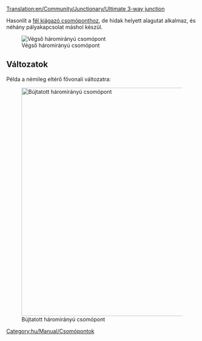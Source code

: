 [[Translation:en/Community/Junctionary/Ultimate 3-way junction]]
{{hu/Community/Junctionary/Csomópontmenü}}

Hasonlít a [[hu/Community/Junctionary/Csomópont/Fél kiágazó|fél kiágazó csomóponthoz]], de hidak helyett alagutat alkalmaz, és néhány pályakapcsolat máshol készül.


[[File:en/Community/Junctionary/Ultimate 3way junction.png|frame|none|Végső háromirányú csomópont]]

{{hu/Community/Junctionary/Csomópontok tulajdonságai|Átlagos|2|1|0|3|1|1|1|1|0|0|0||Vonatlerobbanásnak egy vonalra van hatása.|

'''Előnyei:'''
*Nagy sebességű.
*Nagy forgalmi terhelés kezelésére képes.
*Forgalmi dugó nem valószínű.
*Kis terület.
*Nincsenek éles ívek.
*Könnyen megépíthető.
*Bármilyen vonathossz kezelésére alkalmas.
*A kanyarodó vonatoknak elég várakozóhelyük van.

'''Hátrányai:'''
*Jelzőhézag az alagutak miatt (az alagutak esetleges megduplázása legalább 2x2 mezővel megnöveli a csomópontot, és nehezebb is megépíteni).

'''Ötlet:'''
*A csomópont megépítését érdemes a "rövid átlós" pálya megépítésével kezdeni, és annak hosszát a leghosszabb vonatunkhoz igazítani.
}}


==Változatok==
Példa a némileg eltérő fővonali változatra:

[[File:en/Community/Junctionary/3way-over-under.jpeg|none|thumb|600px|Bújtatott háromirányú csomópont]]

{{hu/Community/Junctionary/Csomópontok tulajdonságai|Átlagos|3|1|1|4|0|1|1|1|0|0|0||Vonatlerobbanásnak egy vonalra van hatása.|

'''Előnyei:'''
*Nagy forgalmi terhelés kezelésére képes.

'''Hátrányai:'''
*Lassú az átlós pályák kivételével.
*Valószínűbb a forgalmi dugó, mint az alap háromirányú csomópont esetében.
*A pályák közt hely kell.
*Éles ívet alkalmaz.
*Kevés a kanyarodó vonatok várakozóhelye.
*Jelzőhézag a hidak és az alagutak miatt.
*A hidak lelassítják a nagy sebességű maglev-vonatokat.
}}

[[Category:hu/Manual/Csomópontok]]